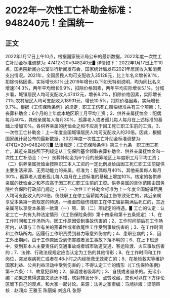# 2022年一次性工亡补助金标准：948240元！全国统一
## 正文
2022年1月17日上午10点，根据国家统计局公布的最新数据，2022年度一次性工亡补助金标准调整为:  47412×20=948240元▋详情如下：2022年1月17日上午10点，国务院新闻办公室举行新闻发布会，国家统计局发布2021年居民收入和消费支出情况。2021年，全国居民人均可支配收入35128元，比上年名义增长9.1%，扣除价格因素，实际增长8.1%;比2019年增长(以下如无特别说明，均为同比名义增速)14.3%，两年平均增长6.9%，扣除价格因素，两年平均实际增长5.1%。分城乡看，城镇居民人均可支配收入47412元，增长8.2%，扣除价格因素，实际增长7.1%;农村居民人均可支配收入18931元，增长10.5%，扣除价格因素，实际增长9.7%。根据《工伤保险条例》的规定，职工工伤死亡赔偿标准共有三个项目：1、 丧葬补助金：6个月的上年度本地区职工月平均工资；2、供养亲属抚恤金：配偶每月40%，其他亲属每人每月30%，孤寡老人或者孤儿每人每月在上述标准的基础上增加10%。各供养亲属的抚恤金之和不应高于因工死亡职工生前的工资。3、一次性工亡补助金：上一年度全国城镇居民人均可支配收入的20倍。因此，根据国家统计局公布的最新数据，2022年度一次性工亡补助金标准调整为:  47412×20=948240元▋法律规定：《工伤保险条例》第三十九条　职工因工死亡，其近亲属按照下列规定从工伤保险基金领取丧葬补助金、供养亲属抚恤金和一次性工亡补助金：（一）丧葬补助金为6个月的统筹地区上年度职工月平均工资；（二）供养亲属抚恤金按照职工本人工资的一定比例发给由因工死亡职工生前提供主要生活来源、无劳动能力的亲属。标准为：配偶每月40%，其他亲属每人每月30%，孤寡老人或者孤儿每人每月在上述标准的基础上增加10%。核定的各供养亲属的抚恤金之和不应高于因工死亡职工生前的工资。供养亲属的具体范围由国务院社会保险行政部门规定；（三）一次性工亡补助金标准为上一年度全国城镇居民人均可支配收入的20倍。伤残职工在停工留薪期内因工伤导致死亡的，其近亲属享受本条第一款规定的待遇。一级至四级伤残职工在停工留薪期满后死亡的，其近亲属可以享受本条第一款第（一）项、第（二）项规定的待遇。▋工亡的认定：认定工亡一共有九种法定情形（《工伤保险条例》第十四条和第十五条规定）：1、在工作时间和工作场所内，因工作原因受到事故伤害的；2、工作时间前后在工作场所内，从事与工作有关的预备性或者收尾性工作受到事故伤害的；3、在工作时间和工作场所内，因履行工作职责受到暴力等意外伤害的；4、患职业病的；5、因工外出期间，由于工作原因受到伤害或者发生事故下落不明的；6、在上下班途中，受到非本人主要责任的交通事故或者城市轨道交通、客运轮渡、火车事故伤害的；7、法律、行政法规规定应当认定为工伤的其他情形；8、在工作时间和工作岗位，突发疾病死亡或者在48小时之内经抢救无效死亡的；9、在抢险救灾等维护国家利益、公共利益活动中受到伤害的；不得认定工亡的情形（《工伤保险条例》第十六条）：1、故意犯罪的；2、醉酒或者吸毒的；3、自残或者自杀的。无讼小编：如果您觉得这篇文章还不错，欢迎转发分享、点赞收藏，您也可以在下方评论区留下自己的观点，和大家一起讨论。来源：法务之家责编：马旭排版：梁萌审核：赵润众 王雅玉 陈丽娟 刘逸凡 张野